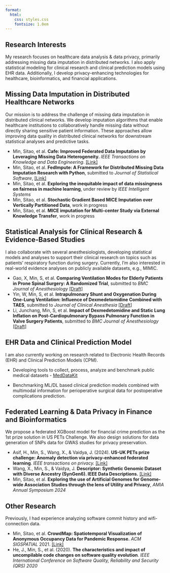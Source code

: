 ```yaml
---
format: 
  html:
    css: styles.css
    fontsize: 1.0em
---
```


## Research Interests

My research focuses on healthcare data analysis & data privacy, primarily addressing missing data imputation in distributed networks. I also apply statistical modeling for clinical research and clinical prediction models using EHR data. Additionally, I develop privacy-enhancing technologies for healthcare, bioinformatics, and financial applications.

## Missing Data Imputation in Distributed Healthcare Networks

Our mission is to address the challenge of missing data imputation in distributed clinical networks. We develop imputation algorithms that enable healthcare institutions to collaboratively handle missing data without directly sharing sensitive patient information. These approaches allow improving data quality in distributed clinical networks for downstream statistical analyses and predictive tasks.

::: experience-container
::: project
- Min, Sitao, et al. **Cafe: Improved Federated Data Imputation by Leveraging Missing Data Heterogeneity.** *IEEE Transactions on Knowledge and Data Engineering*.  [[Link]](https://ieeexplore.ieee.org/abstract/document/10858753?casa_token=GEo-JrjzP4UAAAAA:5uR0CwXwPfW8Pc1P9ECzlADx71-hulne_hQNJAHxI_P513qTBZHTIoeuer5V8bFOzypxP_6BeGg){target="_blank"}
- Min, Sitao, et al. **FedImpute: A Framework for Distributed Missing Data Imputation Research with Python**, submitted to *Journal of Statistical Software*, [[Link]](https://idsla.github.io/FedImpute/){target="_blank"}
- Min, Sitao, et al. **Exploring the inequitable impact of data missingness on fairness in machine learning**, under review by *IEEE Intelligent Systems*
- Min, Sitao, et al. **Stochastic Gradient Based MICE Imputation over Vertically Partitioned Data**, work in progress
- Min, Sitao, et al. **MICE imputation for Multi-center Study via External Knowledge Transfer**, work in progress
:::
::::


## Statistical Analysis for Clinical Research & Evidence-Based Studies

I also collaborate with several anesthesiologists, developing statistical models and analyses to support their clinical research on topics such as patients' respiratory function during surgery. Currently, I'm also interested in real-world evidence analyses on publicly available datasets, e.g., MIMIC.

::: experience-container
::: project
- Gao, X, Min, S, et al. **Comparing Ventilation Modes for Elderly Patients in Prone Spinal Surgery: A Randomized Trial**, submitted to *BMC Journal of Anesthesiology*  [[Draft]](./papers/Paper_1.pdf){target="_blank"}
- Yin, W, Min, S, et al. **Intrapulmonary Shunt and Oxygenation During One-Lung Ventilation: Influence of Dexmedetomidine Combined with TAES**, submitted to *Journal of Clinical Anesthesia*  [[Draft]]()
- Li, Junchang, Min, S, et al. **Impact of Dexmedetomidine and Static Lung Inflation on Post-Cardiopulmonary Bypass Pulmonary Function in Valve Surgery Patients**, submitted to *BMC Journal of Anesthesiology*  [[Draft]]()
:::
::::

## EHR Data and Clinical Prediction Model

I am also currently working on research related to Electronic Health Records (EHR) and Clinical Prediction Models (CPM).

::: experience-container
::: project
- Developing tools to collect, process, analyze and benchmark public medical datasets - [MedDataKit](https://github.com/sitaomin1994/MedicalDataKit){target="_blank"}

- Benchmarking ML/DL based clinical prediction models combined with multimodal information for perioperative surgical data for postoperative complications prediction.
:::
::::

## Federated Learning & Data Privacy in Finance and Bioinformatics

We propose a federated XGBoost model for financial crime prediction as the 1st prize solution in US PETs Challenge. We also design solutions for data generation of SNPs data for GWAS studies for privacy preservation.

::: experience-container
::: project
- Asif, H., Min, S., Wang, X., & Vaidya, J. (2024). **US-UK PETs prize challenge: Anomaly detection via privacy-enhanced federated learning**. *IEEE transactions on privacy.*  [[Link]](https://ieeexplore.ieee.org/stamp/stamp.jsp?arnumber=10507758){target="_blank"}
- Wang, X., Min, S., & Vaidya, J. **Descriptor: Synthetic Genomic Dataset with Diverse Ancestry (SynGen6). IEEE Data Descriptions.**  [[Link]](https://ieeexplore.ieee.org/stamp/stamp.jsp?arnumber=10768919){target="_blank"}
- Min, Sitao, et al. **Exploring the use of Artificial Genomes for Genome-wide Association Studies through the lens of Utility and Privacy**, *AMIA Annual Symposium 2024*
:::
::::

## Other Research

Previously, I had experience analyzing software commit history and wifi-connection data.

::: experience-container
::: project
- Min, Sitao, et al. **CrowdMap: Spatiotemporal Visualization of Anonymous Occupancy Data for Pandemic Response.** *ACM SIGSPATIAL* 2021.  [[Link]](https://dl.acm.org/doi/pdf/10.1145/3474717.3484269){target="_blank"}
- He, J., Min, S., et al. (2020). **The characteristics and impact of uncompilable code changes on software quality evolution**. *IEEE International Conference on Software Quality, Reliability and Security (QRS) 2020*
:::
::::




